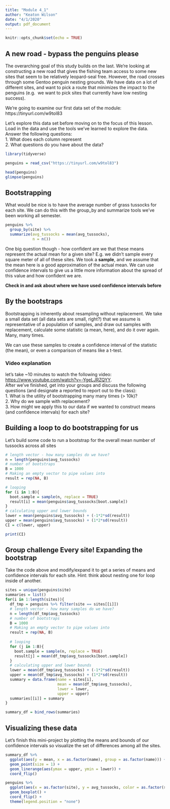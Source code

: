 ```yaml
---
title: "Module 4_1"
author: "Keaton Wilson"
date: "4/1/2020"
output: pdf_document
---
```


```r
knitr::opts_chunk$set(echo = TRUE)
```

## A new road - bypass the penguins please  
The overarching goal of this study builds on the last. We're looking at 
constructing a new road that gives the fishing team access to some new sites 
that seem to be relatively leopard-seal free. However, the road crosses through
some Gentoo penguin nesting grounds. We have data on a lot of different sites, 
and want to pick a route that minimizes the impact to the penguins (e.g. 
we want to pick sites that currently have low nesting success).  

We're going to examine our first data set of the module: 
https://tinyurl.com/w9tol83  

Let's explore this data set before moving on to the focus of this lesson.  
Load in the data and use the tools we've learned to explore the data. Answer 
the following questions:  
1. What does each column represent  
2. What questions do you have about the data?  

```r
library(tidyverse)

penguins = read_csv("https://tinyurl.com/w9tol83")

head(penguins)
glimpse(penguins)

```

## Bootstrapping  
What would be nice is to have the average number of grass tussocks for each 
site. We can do this with the group_by and summarize tools we've been working 
all semester.  

```r
penguins %>%
  group_by(site) %>%
  summarize(avg_tussocks = mean(avg_tussocks), 
            n = n())

```

One big question though - how confident are we that these means represent the 
actual mean for a given site? E.g. we didn't sample every square meter of all 
of these sites. We took a **sample**, and we assume that the mean here is a 
good approximation of the actual mean. We can use confidence intervals to give 
us a little more information about the spread of this value and how confident 
we are. 

**Check in and ask about where we have used confidence intervals before**  

## By the bootstraps  

Bootstrapping is inherently about resampling without replacement. We take a 
small data set (all data sets are small, right?) that we assume is 
representative of a population of samples, and draw out samples with 
replacement, calculate some statistic (a mean, here), and do it over again. 
Many, many times. 

We can use these samples to create a confidence interval of the statistic 
(the mean), or even a comparison of means like a t-test.  

### Video explanation  
let's take ~10 minutes to watch the following video: [https://www.youtube.com/watch?v=-YgeLJRZQYY](https://www.youtube.com/watch?v=-YgeLJRZQYY).  
After we've finished, get into your groups and discuss the following 
questions (and designate a reported to report out to the class):  
1. What is the utility of bootstrapping many many times (> 10k)?  
2. Why do we sample with replacement?  
3. How might we apply this to our data if we wanted to construct means (and confidence intervals) for each site?  

## Building a loop to do bootstrapping for us  
Let's build some code to run a bootstrap for the overall mean number of 
tussocks across all sites 

```r
# length vector - how many samples do we have?
n = length(penguins$avg_tussocks)
# number of bootstraps
B = 1000
# Making an empty vector to pipe values into
result = rep(NA, B)

# looping
for (i in 1:B){
  boot.sample = sample(n, replace = TRUE)
  result[i] = mean(penguins$avg_tussocks[boot.sample])
}
# calculating upper and lower bounds
lower = mean(penguins$avg_tussocks) + (-1*2*sd(result))
upper = mean(penguins$avg_tussocks) + (1*2*sd(result))
CI = c(lower, upper)

print(CI)
```


## Group challenge Every site! Expanding the bootstrap  
Take the code above and modify/expand it to get a series of means and confidence intervals for each site. Hint: think about nesting one for loop inside of another. 

```r
sites = unique(penguins$site)
summaries = list()
for(i in 1:length(sites)){
  df_tmp = penguins %>% filter(site == sites[[i]])
  # length vector - how many samples do we have?
  n = length(df_tmp$avg_tussocks)
  # number of bootstraps
  B = 1000
  # Making an empty vector to pipe values into
  result = rep(NA, B)
  
  # looping
  for (j in 1:B){
    boot.sample = sample(n, replace = TRUE)
    result[j] = mean(df_tmp$avg_tussocks[boot.sample])
  }
  # calculating upper and lower bounds
  lower = mean(df_tmp$avg_tussocks) + (-1*2*sd(result))
  upper = mean(df_tmp$avg_tussocks) + (1*2*sd(result))
  summary = data.frame(name = sites[i], 
                       mean = mean(df_tmp$avg_tussocks), 
                       lower = lower, 
                       upper = upper)
  summaries[[i]] = summary
}

summary_df = bind_rows(summaries)
```

## Visualizing these data  
Let's finish this mini-project by plotting the means and bounds of our confidence intervals so visualize the set of differences among all the sites.   
```r

summary_df %>%
  ggplot(aes(y = mean, x = as.factor(name), group = as.factor(name))) +
  geom_point(size = 1) +
  geom_linerange(aes(ymax = upper, ymin = lower)) +
  coord_flip()

penguins %>%
  ggplot(aes(x = as.factor(site), y = avg_tussocks, color = as.factor(site))) +
  geom_boxplot() +
  coord_flip() +
  theme(legend.position = "none")
```




